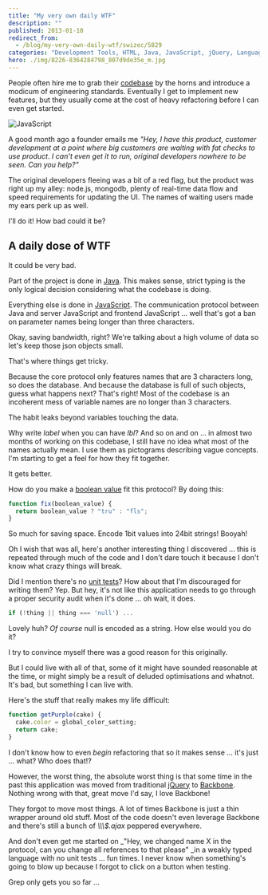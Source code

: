 ```yaml
---
title: "My very own daily WTF"
description: ""
published: 2013-01-10
redirect_from:
  - /blog/my-very-own-daily-wtf/swizec/5829
categories: "Development Tools, HTML, Java, JavaScript, jQuery, Languages, Programming, Uncategorized"
hero: ./img/8226-8364284798_807d9de35e_m.jpg
---
```


People often hire me to grab their [codebase](http://en.wikipedia.org/wiki/Codebase "Codebase") by the horns and introduce a modicum of engineering standards. Eventually I get to implement new features, but they usually come at the cost of heavy refactoring before I can even get started.

![JavaScript](./img/8226-8364284798_807d9de35e_m.jpg "JavaScript")

A good month ago a founder emails me _"Hey, I have this product, customer development at a point where big customers are waiting with fat checks to use product. I can't even get it to run, original developers nowhere to be seen. Can you help?"_

The original developers fleeing was a bit of a red flag, but the product was right up my alley: node.js, mongodb, plenty of real-time data flow and speed requirements for updating the UI. The names of waiting users made my ears perk up as well.

I'll do it! How bad could it be?

## A daily dose of WTF

It could be very bad.

Part of the project is done in [Java](http://www.oracle.com/technetwork/java/ "Java (programming language)"). This makes sense, strict typing is the only logical decision considering what the codebase is doing.

Everything else is done in [JavaScript](http://en.wikipedia.org/wiki/JavaScript "JavaScript"). The communication protocol between Java and server JavaScript and frontend JavaScript ... well that's got a ban on parameter names being longer than three characters.

Okay, saving bandwidth, right? We're talking about a high volume of data so let's keep those json objects small.

That's where things get tricky.

Because the core protocol only features names that are 3 characters long, so does the database. And because the database is full of such objects, guess what happens next? That's right! Most of the codebase is an incoherent mess of variable names are no longer than 3 characters.

The habit leaks beyond variables touching the data.

Why write _label_ when you can have _lbl_? And so on and on ... in almost two months of working on this codebase, I still have no idea what most of the names actually mean. I use them as pictograms describing vague concepts. I'm starting to get a feel for how they fit together.

It gets better.

How do you make a [boolean value](http://en.wikipedia.org/wiki/Boolean_data_type "Boolean data type") fit this protocol? By doing this:

```javascript
function fix(boolean_value) {
  return boolean_value ? "tru" : "fls";
}
```

So much for saving space. Encode 1bit values into 24bit strings! Booyah!

Oh I wish that was all, here's another interesting thing I discovered ... this is repeated through much of the code and I don't dare touch it because I don't know what crazy things will break.

Did I mention there's no [unit tests](http://en.wikipedia.org/wiki/Unit_testing "Unit testing")? How about that I'm discouraged for writing them? Yep. But hey, it's not like this application needs to go through a proper security audit when it's done ... oh wait, it does.

```javascript
if (!thing || thing === 'null') ...
```

Lovely huh? _Of course_ null is encoded as a string. How else would you do it?

I try to convince myself there was a good reason for this originally.

But I could live with all of that, some of it might have sounded reasonable at the time, or might simply be a result of deluded optimisations and whatnot. It's bad, but something I can live with.

Here's the stuff that really makes my life difficult:

```javascript
function getPurple(cake) {
  cake.color = global_color_setting;
  return cake;
}
```

I don't know how to even _begin_ refactoring that so it makes sense ... it's just ... what? Who does that!?

However, the worst thing, the absolute worst thing is that some time in the past this application was moved from traditional [jQuery](http://jquery.com/ "JQuery") to [Backbone](http://backbonejs.org/). Nothing wrong with that, great move I'd say, I love Backbone!

They forgot to move most things. A lot of times Backbone is just a thin wrapper around old stuff. Most of the code doesn't even leverage Backbone and there's still a bunch of _\\\\\\\$.ajax_ peppered everywhere.

And don't even get me started on \_"Hey, we changed name X in the protocol, can you change all references to that please" \_in a weakly typed language with no unit tests ... fun times. I never know when something's going to blow up because I forgot to click on a button when testing.

Grep only gets you so far ...

